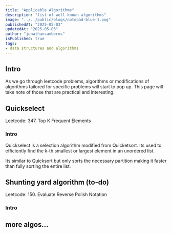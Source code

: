 ```yaml
---
title: "Applicable Algorithms"
description: "list of well-known algorithms"
image: "../../public/blogs/notepad-blue-1.png"
publishedAt: "2025-05-03"
updatedAt: "2025-05-03" 
author: "jonathancamberos"
isPublished: true
tags: 
- data structures and algorithms
---
```


## Intro

As we go through leetcode problems, algorithms or modifications of algorithms
tailored for specific problems will start to pop up. 
This page will take note of those that are practical and interesting.


## Quickselect

Leetcode: 347. Top K Frequent Elements

### Intro
Quickselect is a selection algorithm modified from Quicketsort. 
Its used to efficiently find the k-th smallest or largest element in an unordered list.

Its similar to Quicksort but only sorts the necessary partition
making it faster than fully sorting the entire list.


## Shunting yard algorithm (to-do)

Leetcode: 150. Evaluate Reverse Polish Notation

### Intro

## more algos...